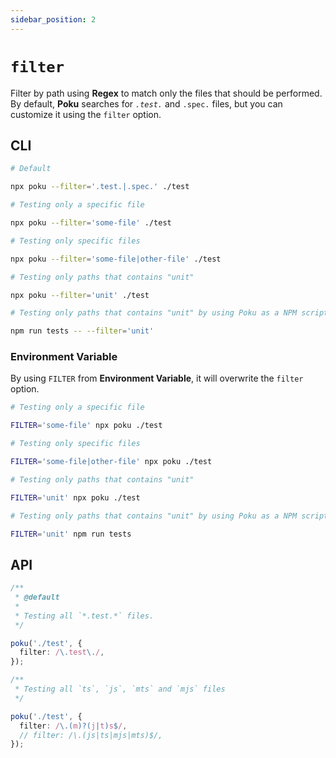 ```yaml
---
sidebar_position: 2
---
```


# `filter`

Filter by path using **Regex** to match only the files that should be performed. <br />
By default, **Poku** searches for _`.test.`_ and `.spec.` files, but you can customize it using the `filter` option.

## CLI

```bash
# Default

npx poku --filter='.test.|.spec.' ./test
```

```bash
# Testing only a specific file

npx poku --filter='some-file' ./test
```

```bash
# Testing only specific files

npx poku --filter='some-file|other-file' ./test
```

```bash
# Testing only paths that contains "unit"

npx poku --filter='unit' ./test
```

```bash
# Testing only paths that contains "unit" by using Poku as a NPM script

npm run tests -- --filter='unit'
```

### Environment Variable

By using `FILTER` from **Environment Variable**, it will overwrite the `filter` option.

```bash
# Testing only a specific file

FILTER='some-file' npx poku ./test
```

```bash
# Testing only specific files

FILTER='some-file|other-file' npx poku ./test
```

```bash
# Testing only paths that contains "unit"

FILTER='unit' npx poku ./test
```

```bash
# Testing only paths that contains "unit" by using Poku as a NPM script

FILTER='unit' npm run tests
```

## API

```ts
/**
 * @default
 *
 * Testing all `*.test.*` files.
 */

poku('./test', {
  filter: /\.test\./,
});
```

```ts
/**
 * Testing all `ts`, `js`, `mts` and `mjs` files
 */

poku('./test', {
  filter: /\.(m)?(j|t)s$/,
  // filter: /\.(js|ts|mjs|mts)$/,
});
```
